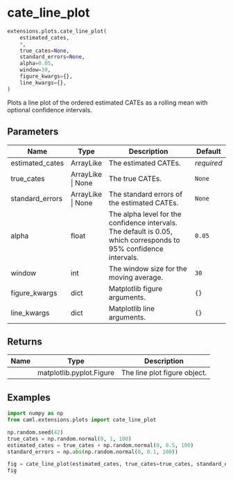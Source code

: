 # cate_line_plot { #caml.extensions.plots.cate_line_plot }

```python
extensions.plots.cate_line_plot(
    estimated_cates,
    *,
    true_cates=None,
    standard_errors=None,
    alpha=0.05,
    window=30,
    figure_kwargs={},
    line_kwargs={},
)
```

Plots a line plot of the ordered estimated CATEs as a rolling mean with optional confidence intervals.

## Parameters {.doc-section .doc-section-parameters}

| Name            | Type              | Description                                                                                                       | Default    |
|-----------------|-------------------|-------------------------------------------------------------------------------------------------------------------|------------|
| estimated_cates | ArrayLike         | The estimated CATEs.                                                                                              | _required_ |
| true_cates      | ArrayLike \| None | The true CATEs.                                                                                                   | `None`     |
| standard_errors | ArrayLike \| None | The standard errors of the estimated CATEs.                                                                       | `None`     |
| alpha           | float             | The alpha level for the confidence intervals. The default is 0.05, which corresponds to 95% confidence intervals. | `0.05`     |
| window          | int               | The window size for the moving average.                                                                           | `30`       |
| figure_kwargs   | dict              | Matplotlib figure arguments.                                                                                      | `{}`       |
| line_kwargs     | dict              | Matplotlib line arguments.                                                                                        | `{}`       |

## Returns {.doc-section .doc-section-returns}

| Name   | Type                     | Description                  |
|--------|--------------------------|------------------------------|
|        | matplotlib.pyplot.Figure | The line plot figure object. |

## Examples {.doc-section .doc-section-examples}

```python
import numpy as np
from caml.extensions.plots import cate_line_plot

np.random.seed(42)
true_cates = np.random.normal(0, 1, 100)
estimated_cates = true_cates + np.random.normal(0, 0.5, 100)
standard_errors = np.abs(np.random.normal(0, 0.1, 100))

fig = cate_line_plot(estimated_cates, true_cates=true_cates, standard_errors=standard_errors, window=5)
fig
```